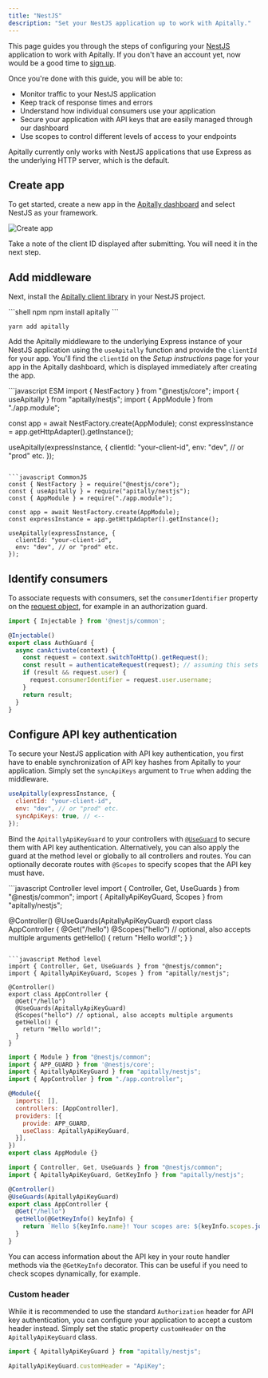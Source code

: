 ```yaml
---
title: "NestJS"
description: "Set your NestJS application up to work with Apitally."
---
```


This page guides you through the steps of configuring your [NestJS](https://nestjs.com) application to work with Apitally. If you don't have an account yet, now would be a good time to [sign up](https://app.apitally.io/?signup).

Once you're done with this guide, you will be able to:

- Monitor traffic to your NestJS application
- Keep track of response times and errors
- Understand how individual consumers use your application
- Secure your application with API keys that are easily managed through our dashboard
- Use scopes to control different levels of access to your endpoints

<Warning>Apitally currently only works with NestJS applications that use Express as the underlying HTTP server, which is the default.</Warning>

## Create app

To get started, create a new app in the [Apitally dashboard](https://app.apitally.io/apps) and select NestJS as your framework.

![Create app](https://assets.apitally.io/docs/create-app-nestjs.png)

Take a note of the client ID displayed after submitting. You will need it in the next step.

## Add middleware

Next, install the [Apitally client library](https://www.npmjs.com/package/apitally) in your NestJS project.

<CodeGroup>
```shell npm
npm install apitally
```

```shell yarn
yarn add apitally
```
</CodeGroup>

Add the Apitally middleware to the underlying Express instance of your NestJS application using the `useApitally` function and provide the `clientId` for your app.
You'll find the `clientId` on the _Setup instructions_ page for your app in the Apitally dashboard, which is displayed immediately after creating the app.

<CodeGroup>
```javascript ESM
import { NestFactory } from "@nestjs/core";
import { useApitally } from "apitally/nestjs";
import { AppModule } from "./app.module";

const app = await NestFactory.create(AppModule);
const expressInstance = app.getHttpAdapter().getInstance();

useApitally(expressInstance, {
  clientId: "your-client-id",
  env: "dev", // or "prod" etc.
});
```

```javascript CommonJS
const { NestFactory } = require("@nestjs/core");
const { useApitally } = require("apitally/nestjs");
const { AppModule } = require("./app.module");

const app = await NestFactory.create(AppModule);
const expressInstance = app.getHttpAdapter().getInstance();

useApitally(expressInstance, {
  clientId: "your-client-id",
  env: "dev", // or "prod" etc.
});
```
</CodeGroup>

<div className="mt-4">
  <Snippet file="middleware-first-note.mdx" />
</div>

<Snippet file="add-middleware-check.mdx" />

## Identify consumers

<Snippet file="identify-consumers.mdx" />

To associate requests with consumers, set the `consumerIdentifier` property on the [request object](https://expressjs.com/en/api.html#req), for example in an authorization guard.

```javascript
import { Injectable } from '@nestjs/common';

@Injectable()
export class AuthGuard {
  async canActivate(context) {
    const request = context.switchToHttp().getRequest();
    const result = authenticateRequest(request); // assuming this sets request.user
    if (result && request.user) {
      request.consumerIdentifier = request.user.username;
    }
    return result;
  }
}
```

<Snippet file="consumer-identifier.mdx" />

<Snippet file="identify-consumers-check.mdx" />

## Configure API key authentication

To secure your NestJS application with API key authentication, you first have to enable synchronization of API key hashes from Apitally to your application.
Simply set the `syncApiKeys` argument to `True` when adding the middleware.

```javascript
useApitally(expressInstance, {
  clientId: "your-client-id",
  env: "dev", // or "prod" etc.
  syncApiKeys: true, // <--
});
```

<div style={{ marginTop: "-1rem" }}>
  <Snippet file="api-key-sync-info.mdx" />
</div>

Bind the `ApitallyApiKeyGuard` to your controllers with [`@UseGuard`](https://docs.nestjs.com/guards#binding-guards) to secure them with API key authentication.
Alternatively, you can also apply the guard at the method level or globally to all controllers and routes.
You can optionally decorate routes with `@Scopes` to specify scopes that the API key must have.

<CodeGroup>
```javascript Controller level
import { Controller, Get, UseGuards } from "@nestjs/common";
import { ApitallyApiKeyGuard, Scopes } from "apitally/nestjs";

@Controller()
@UseGuards(ApitallyApiKeyGuard)
export class AppController {
  @Get("/hello")
  @Scopes("hello") // optional, also accepts multiple arguments
  getHello() {
    return "Hello world!";
  }
}
```

```javascript Method level
import { Controller, Get, UseGuards } from "@nestjs/common";
import { ApitallyApiKeyGuard, Scopes } from "apitally/nestjs";

@Controller()
export class AppController {
  @Get("/hello")
  @UseGuards(ApitallyApiKeyGuard)
  @Scopes("hello") // optional, also accepts multiple arguments
  getHello() {
    return "Hello world!";
  }
}
```

```javascript Global
import { Module } from "@nestjs/common";
import { APP_GUARD } from '@nestjs/core';
import { ApitallyApiKeyGuard } from "apitally/nestjs";
import { AppController } from "./app.controller";

@Module({
  imports: [],
  controllers: [AppController],
  providers: [{
    provide: APP_GUARD,
    useClass: ApitallyApiKeyGuard,
  }],
})
export class AppModule {}
```

```javascript Access key info
import { Controller, Get, UseGuards } from "@nestjs/common";
import { ApitallyApiKeyGuard, GetKeyInfo } from "apitally/nestjs";

@Controller()
@UseGuards(ApitallyApiKeyGuard)
export class AppController {
  @Get("/hello")
  getHello(@GetKeyInfo() keyInfo) {
    return `Hello ${keyInfo.name}! Your scopes are: ${keyInfo.scopes.join(", ")}`
  }
}
```
</CodeGroup>

You can access information about the API key in your route handler methods via the `@GetKeyInfo` decorator.
This can be useful if you need to check scopes dynamically, for example.

<div className="mt-4">
  <Snippet file="configure-api-key-auth-check.mdx" />
</div>

### Custom header

While it is recommended to use the standard `Authorization` header for API key authentication,
you can configure your application to accept a custom header instead.
Simply set the static property `customHeader` on the `ApitallyApiKeyGuard` class.

```javascript
import { ApitallyApiKeyGuard } from "apitally/nestjs";

ApitallyApiKeyGuard.customHeader = "ApiKey";
```
